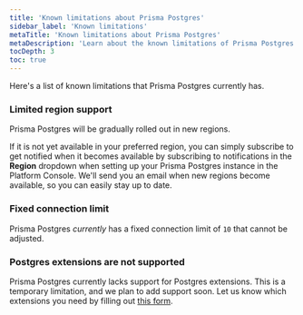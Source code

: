 ```yaml
---
title: 'Known limitations about Prisma Postgres'
sidebar_label: 'Known limitations'
metaTitle: 'Known limitations about Prisma Postgres'
metaDescription: 'Learn about the known limitations of Prisma Postgres.'
tocDepth: 3
toc: true
---
```


Here's a list of known limitations that Prisma Postgres currently has. 

### Limited region support

Prisma Postgres will be gradually rolled out in new regions.

 If it is not yet available in your preferred region, you can simply subscribe to get notified when it becomes available by subscribing to notifications in the **Region** dropdown when setting up your Prisma Postgres instance in the Platform Console. We'll send you an email when new regions become available, so you can easily stay up to date.

### Fixed connection limit

Prisma Postgres _currently_ has a fixed connection limit of `10` that cannot be adjusted. 

### Postgres extensions are not supported

Prisma Postgres currently lacks support for Postgres extensions. This is a temporary limitation, and we plan to add support soon. Let us know which extensions you need by filling out [this form](https://pris.ly/i-want-extensions).